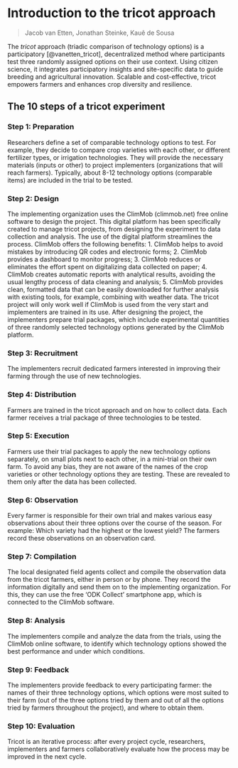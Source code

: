 # Introduction to the tricot approach

>Jacob van Etten, Jonathan Steinke, Kauê de Sousa

The *tricot* approach (triadic comparison of technology options) is a participatory [@vanetten_tricot], decentralized method where participants test three randomly assigned options on their use context. Using citizen science, it integrates participatory insights and site-specific data to guide breeding and agricultural innovation. Scalable and cost-effective, tricot empowers farmers and enhances crop diversity and resilience.


## The 10 steps of a tricot experiment

### Step 1: Preparation
Researchers define a set of comparable technology options to test. For example, they decide to compare crop varieties with each other, or different fertilizer types, or irrigation technologies. They will provide the necessary materials (inputs or other) to project implementers (organizations that will reach farmers). Typically, about 8-12 technology options (comparable items) are included in the trial to be tested.

### Step 2: Design
The implementing organization uses the ClimMob (climmob.net) free online software to design the project. This digital platform has been specifically created to manage tricot projects, from designing the experiment to data collection and analysis. The use of the digital platform streamlines the process. ClimMob offers the following benefits:
1. ClimMob helps to avoid mistakes by introducing QR codes and electronic forms;
2. ClimMob provides a dashboard to monitor progress;
3. ClimMob reduces or eliminates the effort spent on digitalizing data collected on paper;
4. ClimMob creates automatic reports with analytical results, avoiding the usual lengthy process of data cleaning and analysis;
5. ClimMob provides clean, formatted data that can be easily downloaded for further analysis with existing tools, for example, combining with weather data.
The tricot project will only work well if ClimMob is used from the very start and implementers are trained in its use. After designing the project, the implementers prepare trial packages, which include experimental quantities of three randomly selected technology options generated by the ClimMob platform.

### Step 3: Recruitment
The implementers recruit dedicated farmers interested in improving their farming through the use of new technologies.

### Step 4: Distribution
Farmers are trained in the tricot approach and on how to collect data. Each farmer receives a trial package of three technologies to be tested.

### Step 5: Execution
Farmers use their trial packages to apply the new technology options separately, on small plots next to each other, in a mini-trial on their own farm. To avoid any bias, they are not aware of the names of the crop varieties or other technology options they are testing. These are revealed to them only after the data has been collected.

### Step 6: Observation
Every farmer is responsible for their own trial and makes various easy observations about their three options over the course of the season. For example: Which variety had the highest or the lowest yield? The farmers record these observations on an observation card.

### Step 7: Compilation
The local designated field agents collect and compile the observation data from the tricot farmers, either in person or by phone. They record the information digitally and send them on to the implementing organization. For this, they can use the free ‘ODK Collect’ smartphone app, which is connected to the ClimMob software.

### Step 8: Analysis
The implementers compile and analyze the data from the trials, using the ClimMob online software, to identify which technology options showed the best performance and under which conditions.

### Step 9: Feedback
The implementers provide feedback to every participating farmer: the names of their three technology options, which options were most suited to their farm (out of the three options tried by them and out of all the options tried by farmers throughout the project), and where to obtain them.

### Step 10: Evaluation
Tricot is an iterative process: after every project cycle, researchers, implementers and farmers collaboratively evaluate how the process may be improved in the next cycle.
